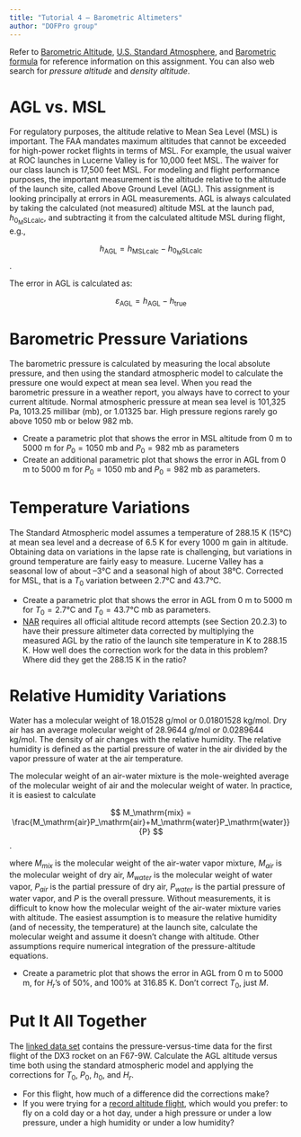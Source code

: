 ```yaml
---
title: "Tutorial 4 – Barometric Altimeters"
author: "DOFPro group"
---
```


Refer to [Barometric Altitude](../BarometricAltitude.md.html), [U.S. Standard Atmosphere](https://en.wikipedia.org/wiki/U.S._Standard_Atmosphere),
and [Barometric formula](https://en.wikipedia.org/wiki/Barometric_formula) for reference
information on this assignment. You can also web search for _pressure altitude_ and
_density altitude_.
 
# AGL vs. MSL
  For regulatory purposes, the altitude relative to Mean Sea Level (MSL) is important.
  The FAA mandates maximum altitudes that cannot be exceeded for high-power rocket flights
  in terms of MSL. For example, the usual waiver at ROC launches in Lucerne Valley is for
  10,000 feet MSL. The waiver for our class launch is 17,500 feet MSL.
  For modeling and flight performance purposes, the important measurement is the altitude
  relative to the altitude of the launch site, called Above Ground Level (AGL). This
  assignment is looking principally at errors in AGL measurements. AGL is always calculated
  by taking the calculated (not measured) altitude MSL at the launch pad, $h_{0\mathrm{_MSLcalc}}$, and subtracting
  it from the calculated altitude MSL during flight, e.g.,
  
  $$
  h_\mathrm{AGL} = h_\mathrm{MSLcalc}-h_{0\mathrm{_MSLcalc}}
  $$.
  
  The error in AGL is calculated as:
  
  $$
  \varepsilon_{\mathrm{AGL}} = h_{\mathrm{AGL}} - h_{\mathrm{true}}
  $$
  
#  Barometric Pressure Variations  
   The barometric pressure is calculated by measuring the local absolute pressure, and
   then using the standard atmospheric model to calculate the pressure one would expect at
   mean sea level. When you read the barometric pressure in a weather report, you always
   have to correct to your current altitude. Normal atmospheric pressure at mean sea level
   is 101,325 Pa, 1013.25 millibar (mb), or 1.01325 bar. High pressure regions rarely go
   above 1050 mb or below 982 mb.

   *  Create a parametric plot that shows the error in MSL
      altitude from 0 m to 5000 m for $P_0 = 1050$ mb and $P_0 = 982$ mb as parameters
   *  Create an additional parametric plot that shows the error in AGL
      from 0 m to 5000 m for $P_0 = 1050$ mb and $P_0 = 982$ mb as parameters.
  
#  Temperature Variations
   The Standard Atmospheric model assumes a temperature of 288.15 K (15°C) at mean sea level
   and a decrease of 6.5 K for every 1000 m gain in altitude. Obtaining data on variations
   in the lapse rate is challenging, but variations in ground temperature are fairly easy
   to measure. Lucerne Valley has a seasonal low of about –3°C and a seasonal high of
   about 38°C. Corrected for MSL, that is a $T_0$ variation between 2.7°C and 43.7°C.

   *  Create a parametric plot that shows the error in AGL
      from 0 m to 5000 m for $T_0 = 2.7$°C and $T_0 = 43.7$°C mb as parameters.
   *  [NAR](https://www.nar.org/contest-flying/u-s-model-rocket-new-sporting-code/altitude-competition/altitude-data/)
      requires all official altitude record attempts (see Section 20.2.3) to have their
      pressure altimeter data corrected by multiplying the measured AGL by the ratio of
      the launch site temperature in K to 288.15 K. How well does the correction work
      for the data in this problem? Where did they get the 288.15 K in the ratio?
  
#  Relative Humidity Variations
   Water has a molecular weight of 18.01528 g/mol or 0.01801528 kg/mol. Dry air has an
   average molecular weight of 28.9644 g/mol or 0.0289644 kg/mol. The density of air
   changes with the relative humidity. The relative humidity is defined as the partial
   pressure of water in the air divided by the vapor pressure of water at the air
   temperature.
   
   The molecular weight of an air-water mixture is the mole-weighted
   average of the molecular weight of air and the molecular weight of water. In practice,
   it is easiest to calculate
   
   $$
   M_\mathrm{mix} = \frac{M_\mathrm{air}P_\mathrm{air}+M_\mathrm{water}P_\mathrm{water}}{P}
   $$.
   
   where $M_{mix}$ is the molecular weight of the air-water vapor mixture, $M_{air}$ is the
   molecular weight of dry air, $M_{water}$ is the molecular weight of water vapor, 
   $P_{air}$ is the partial pressure of dry air, $P_{water}$ is the partial pressure of
   water vapor, and $P$ is the overall pressure.
   Without measurements, it is difficult to know how the molecular weight of the air-water
   mixture varies with altitude. The easiest assumption is to measure the relative humidity
   (and of necessity, the temperature) at the launch site, calculate the molecular weight
   and assume it doesn't change with altitude. Other assumptions require numerical integration
   of the pressure-altitude equations.
   
   *  Create a parametric plot that shows the error in AGL from 0 m to 5000 m, for $H_r$'s
      of 50%, and 100% at 316.85 K. Don't correct $T_0$, just $M$.

#  Put It All Together
   The [linked data set](Flight1DataForAssignment1.txt) contains the pressure-versus-time
   data for the first flight of
   the DX3 rocket on an F67-9W. Calculate the AGL altitude versus time both using the standard
   atmospheric model and applying the corrections for $T_0$, $P_0$, $h_0$, and $H_r$.

   *  For this flight, how much of a difference did the corrections make?
   *  If you were trying for a [record altitude flight](https://www.nar.org/contest-flying/u-s-model-rocket-new-sporting-code/altitude-competition/altitude-data/),
      which would you prefer: to fly on a cold day or a hot day, under a high pressure or under a low pressure,
      under a high humidity or under a low humidity?